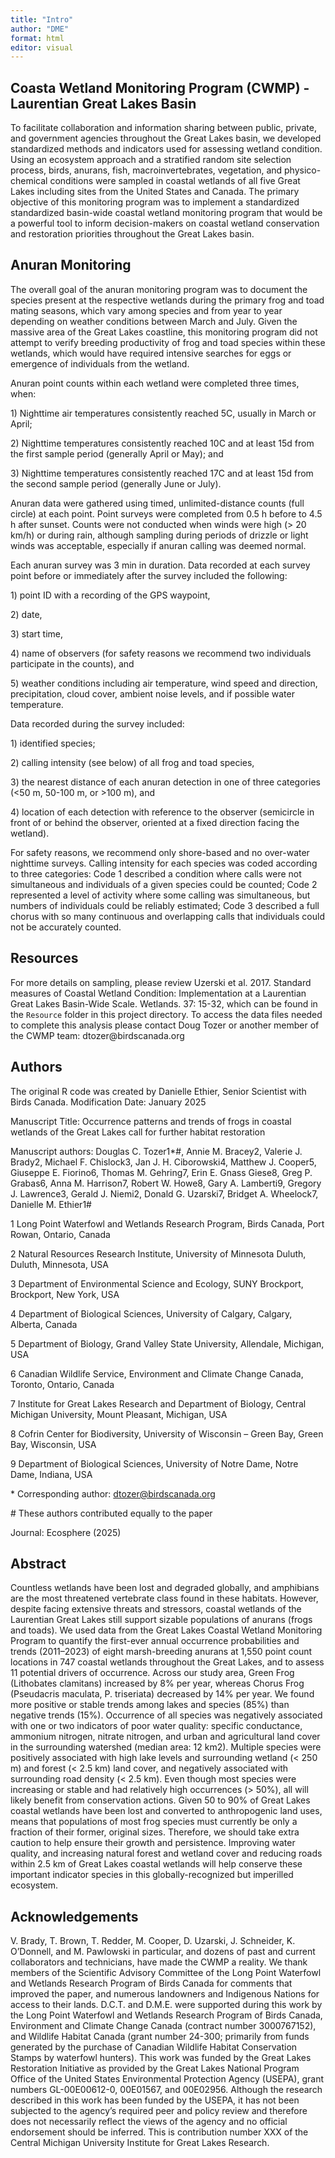 ```yaml
---
title: "Intro"
author: "DME"
format: html
editor: visual
---
```


## Coasta Wetland Monitoring Program (CWMP) - Laurentian Great Lakes Basin

To facilitate collaboration and information sharing between public, private, and government agencies throughout the Great Lakes basin, we developed standardized methods and indicators used for assessing wetland condition. Using an ecosystem approach and a stratified random site selection process, birds, anurans, fish, macroinvertebrates, vegetation, and physico-chemical conditions were sampled in coastal wetlands of all five Great Lakes including sites from the United States and Canada. The primary objective of this monitoring program was to implement a standardized standardized basin-wide coastal wetland monitoring program that would be a powerful tool to inform decision-makers on coastal wetland conservation and restoration priorities throughout the Great Lakes basin.

## Anuran Monitoring

The overall goal of the anuran monitoring program was to document the species present at the respective wetlands during the primary frog and toad mating seasons, which vary among species and from year to year depending on weather conditions between March and July. Given the massive area of the Great Lakes coastline, this monitoring program did not attempt to verify breeding productivity of frog and toad species within these wetlands, which would have required intensive searches for eggs or emergence of individuals from the wetland.

Anuran point counts within each wetland were completed three times, when:

1\) Nighttime air temperatures consistently reached 5C, usually in March or April;

2\) Nighttime temperatures consistently reached 10C and at least 15d from the first sample period (generally April or May); and

3\) Nighttime temperatures consistently reached 17C and at least 15d from the second sample period (generally June or July).

Anuran data were gathered using timed, unlimited-distance counts (full circle) at each point. Point surveys were completed from 0.5 h before to 4.5 h after sunset. Counts were not conducted when winds were high (\> 20 km/h) or during rain, although sampling during periods of drizzle or light winds was acceptable, especially if anuran calling was deemed normal.

Each anuran survey was 3 min in duration. Data recorded at each survey point before or immediately after the survey included the following:

1\) point ID with a recording of the GPS waypoint,

2\) date,

3\) start time,

4\) name of observers (for safety reasons we recommend two individuals participate in the counts), and

5\) weather conditions including air temperature, wind speed and direction, precipitation, cloud cover, ambient noise levels, and if possible water temperature.

Data recorded during the survey included:

1\) identified species;

2\) calling intensity (see below) of all frog and toad species,

3\) the nearest distance of each anuran detection in one of three categories (\<50 m, 50-100 m, or \>100 m), and

4\) location of each detection with reference to the observer (semicircle in front of or behind the observer, oriented at a fixed direction facing the wetland).

For safety reasons, we recommend only shore-based and no over-water nighttime surveys. Calling intensity for each species was coded according to three categories: Code 1 described a condition where calls were not simultaneous and individuals of a given species could be counted; Code 2 represented a level of activity where some calling was simultaneous, but numbers of individuals could be reliably estimated; Code 3 described a full chorus with so many continuous and overlapping calls that individuals could not be accurately counted.

## Resources

For more details on sampling, please review Uzerski et al. 2017. Standard measures of Coastal Wetland Condition: Implementation at a Laurentian Great Lakes Basin-Wide Scale. Wetlands. 37: 15-32, which can be found in the `Resource` folder in this project directory. To access the data files needed to complete this analysis please contact Doug Tozer or another member of the CWMP team: dtozer\@birdscanada.org

## Authors

The original R code was created by Danielle Ethier, Senior Scientist with Birds Canada. Modification Date: January 2025

Manuscript Title: Occurrence patterns and trends of frogs in coastal wetlands of the Great Lakes call for further habitat restoration

Manuscript authors: Douglas C. Tozer1\*#, Annie M. Bracey2, Valerie J. Brady2, Michael F. Chislock3, Jan J. H. Ciborowski4, Matthew J. Cooper5, Giuseppe E. Fiorino6, Thomas M. Gehring7, Erin E. Gnass Giese8, Greg P. Grabas6, Anna M. Harrison7, Robert W. Howe8, Gary A. Lamberti9, Gregory J. Lawrence3, Gerald J. Niemi2, Donald G. Uzarski7, Bridget A. Wheelock7, Danielle M. Ethier1#

1	Long Point Waterfowl and Wetlands Research Program, Birds Canada, Port Rowan, Ontario, Canada

2	Natural Resources Research Institute, University of Minnesota Duluth, Duluth, Minnesota, USA

3	Department of Environmental Science and Ecology, SUNY Brockport, Brockport, New York, USA

4	Department of Biological Sciences, University of Calgary, Calgary, Alberta, Canada

5	Department of Biology, Grand Valley State University, Allendale, Michigan, USA

6	Canadian Wildlife Service, Environment and Climate Change Canada, Toronto, Ontario, Canada

7	Institute for Great Lakes Research and Department of Biology, Central Michigan University, Mount Pleasant, Michigan, USA

8	Cofrin Center for Biodiversity, University of Wisconsin – Green Bay, Green Bay, Wisconsin, USA

9	Department of Biological Sciences, University of Notre Dame, Notre Dame, Indiana, USA

\*	Corresponding author: [dtozer\@birdscanada.org](mailto:dtozer@birdscanada.org)

\#	These authors contributed equally to the paper

Journal: Ecosphere (2025)

## Abstract

Countless wetlands have been lost and degraded globally, and amphibians are the most threatened vertebrate class found in these habitats. However, despite facing extensive threats and stressors, coastal wetlands of the Laurentian Great Lakes still support sizable populations of anurans (frogs and toads). We used data from the Great Lakes Coastal Wetland Monitoring Program to quantify the first-ever annual occurrence probabilities and trends (2011–2023) of eight marsh-breeding anurans at 1,550 point count locations in 747 coastal wetlands throughout the Great Lakes, and to assess 11 potential drivers of occurrence. Across our study area, Green Frog (Lithobates clamitans) increased by 8% per year, whereas Chorus Frog (Pseudacris maculata, P. triseriata) decreased by 14% per year. We found more positive or stable trends among lakes and species (85%) than negative trends (15%). Occurrence of all species was negatively associated with one or two indicators of poor water quality: specific conductance, ammonium nitrogen, nitrate nitrogen, and urban and agricultural land cover in the surrounding watershed (median area: 12 km2). Multiple species were positively associated with high lake levels and surrounding wetland (\< 250 m) and forest (\< 2.5 km) land cover, and negatively associated with surrounding road density (\< 2.5 km). Even though most species were increasing or stable and had relatively high occurrences (\> 50%), all will likely benefit from conservation actions. Given 50 to 90% of Great Lakes coastal wetlands have been lost and converted to anthropogenic land uses, means that populations of most frog species must currently be only a fraction of their former, original sizes. Therefore, we should take extra caution to help ensure their growth and persistence. Improving water quality, and increasing natural forest and wetland cover and reducing roads within 2.5 km of Great Lakes coastal wetlands will help conserve these important indicator species in this globally-recognized but imperilled ecosystem.

## Acknowledgements

V. Brady, T. Brown, T. Redder, M. Cooper, D. Uzarski, J. Schneider, K. O’Donnell, and M. Pawlowski in particular, and dozens of past and current collaborators and technicians, have made the CWMP a reality. We thank members of the Scientific Advisory Committee of the Long Point Waterfowl and Wetlands Research Program of Birds Canada for comments that improved the paper, and numerous landowners and Indigenous Nations for access to their lands. D.C.T. and D.M.E. were supported during this work by the Long Point Waterfowl and Wetlands Research Program of Birds Canada, Environment and Climate Change Canada (contract number 3000767152), and Wildlife Habitat Canada (grant number 24-300; primarily from funds generated by the purchase of Canadian Wildlife Habitat Conservation Stamps by waterfowl hunters). This work was funded by the Great Lakes Restoration Initiative as provided by the Great Lakes National Program Office of the United States Environmental Protection Agency (USEPA), grant numbers GL-00E00612-0, 00E01567, and 00E02956. Although the research described in this work has been funded by the USEPA, it has not been subjected to the agency’s required peer and policy review and therefore does not necessarily reflect the views of the agency and no official endorsement should be inferred. This is contribution number XXX of the Central Michigan University Institute for Great Lakes Research.
